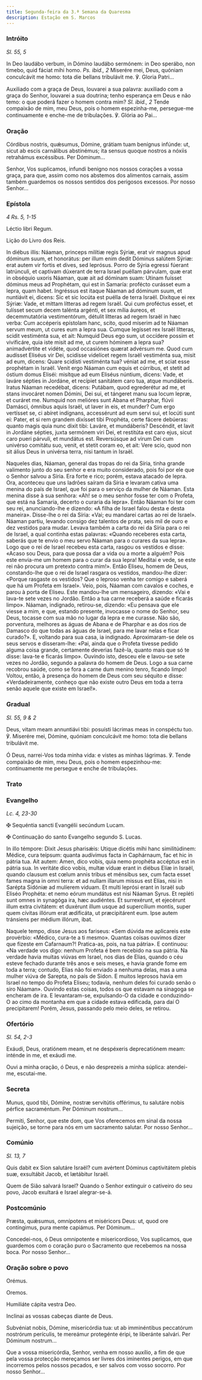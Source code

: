 ```yaml
---
title: Segunda-feira da 3.ª Semana da Quaresma
description: Estação em S. Marcos
---
```


### Intróito

<em>Sl. 55, 5</em>

<div class="side-by-side not-content">

In Deo laudábo verbum, in Dómino laudábo sermónem: in Deo sperábo, non timebo, quid fáciat mihi homo. <em>Ps. ibid., 2</em> Miserére mei, Deus, quóniam conculcávit me homo: tota die bellans tribulávit me. ℣. Gloria Patri...

Auxiliado com a graça de Deus, louvarei a sua palavra: auxiliado com a graça do Senhor, louvarei a sua doutrina; tenho esperança em Deus e não temo: o que poderá fazer o homem contra mim? <em>Sl. ibid., 2</em> Tende compaixão de mim, meu Deus, pois o homem espezinha-me, persegue-me continuamente e enche-me de tribulações. ℣. Glória ao Pai...

</div>

### Oração

<div class="side-by-side not-content">

Córdibus nostris, quǽsumus, Dómine, grátiam tuam benígnus infúnde: ut, sicut ab escis carnálibus abstinémus; ita sensus quoque nostros a nóxiis retrahámus excéssibus. Per Dóminum...

Senhor, Vos suplicamos, infundi benigno nos nossos corações a vossa graça, para que, assim como nos abstemos dos alimentos carnais, assim também guardemos os nossos sentidos dos perigosos excessos. Por nosso Senhor...

</div>

### Epístola

<em>4 Rs. 5, 1-15</em>

<div class="side-by-side not-content">

Léctio libri Regum.

Lição do Livro dos Reis.

In diébus illis: Náaman, princeps milítiæ regis Sýriæ, erat vir magnus apud dóminum suum, et honorátus: per illum enim dedit Dóminus salútem Sýriæ: erat autem vir fortis et dives, sed leprósus. Porro de Sýria egressi fúerant latrúnculi, et captivam dúxerant de terra Israel puéllam párvulam, quæ erat in obséquio uxoris Náaman, quæ ait ad dóminam suam: Utinam fuísset dóminus meus ad Prophétam, qui est in Samaría: profécto curásset eum a lepra, quam habet. Ingréssus est itaque Náaman ad dóminum suum, et nuntiávit ei, dicens: Sic et sic locúta est puélla de terra Israël. Dixítque ei rex Sýriæ: Vade, et mittam lítteras ad regem Israël. Qui cum proféctus esset, et tulísset secum decem talénta argénti, et sex mília áureos, et decemmutatória vestimentórum, détulit lítteras ad regem Israël in hæc verba: Cum accéperis epístolam hanc, scito, quod míserim ad te Náaman servum meum, ut cures eum a lepra sua. Cumque legísset rex Israël lítteras, scidit vestiménta sua, et ait: Numquid Deus ego sum, ut occídere possim et vivificáre, quia iste misit ad me, ut curem hóminem a lepra sua? animadvértite et vidéte, quod occasiónes quærat advérsum me. Quod cum audísset Eliséus vir Dei, scidísse videlícet regem Israël vestiménta sua, misit ad eum, dicens: Quare scidísti vestiménta tua? véniat ad me, et sciat esse prophétam in Israël. Venit ergo Náaman cum equis et cúrribus, et stetit ad óstium domus Eliséi: misítque ad eum Eliséus núntium, dicens: Vade, et laváre sépties in Jordáne, et recípiet sanitátem caro tua, atque mundáberis. Iratus Náaman recedébat, dicens: Putábam, quod egrederétur ad me, et stans invocáret nomen Dómini, Dei sui, et tángeret manu sua locum lepræ, et curáret me. Numquid non melióres sunt Abana et Pharphar, flúvii Damásci, ómnibus aquis Israël, ut laver in eis, et munder? Cum ergo vertísset se, ci abíret indígnans, accessérunt ad eum servi sui, et locúti sunt ei: Pater, et si rem grandem dixísset tibi Prophéta, certe fácere debúeras: quanto magis quia nunc dixit tibi: Laváre, et mundáberis? Descéndit, et lavit in Jordáne sépties, juxta sermónem viri Dei, et restitúta est caro ejus, sicut caro pueri párvuli, et mundátus est. Reversúsque ad virum Dei cum univérso comitátu suo, venit, et stetit coram eo, et ait: Vere scio, quod non sit álius Deus in univérsa terra, nisi tantum in Israël.

Naqueles dias, Náaman, general das tropas do rei da Síria, tinha grande valimento junto do seu senhor e era muito considerado, pois foi por ele que o Senhor salvou a Síria. Era forte e rico; porém, estava atacado de lepra. Ora, aconteceu que uns ladrões saíram da Síria e levaram cativa uma menina do país de Israel, que foi para o serviço da mulher de Náaman. Esta menina disse à sua senhora: «Ah! se o meu senhor fosse ter com o Profeta, que está na Samaria, decerto o curaria da lepra». Então Náaman foi ter com seu rei, anunciando-lhe e dizendo: «A filha de Israel falou desta e desta maneira». Disse-lhe o rei da Síria: «Vai; eu mandarei cartas ao rei de Israel». Náaman partiu, levando consigo dez talentos de prata, seis mil de ouro e dez vestidos para mudar. Levava também a carta do rei da Síria para o rei de Israel, a qual continha estas palavras: «Quando receberes esta carta, saberás que te envio o meu servo Náaman para o curares da sua lepra». Logo que o rei de Israel recebeu esta carta, rasgou os vestidos e disse: «Acaso sou Deus, para que possa dar a vida ou a morte a alguém? Pois este envia-me um homem para o curar da sua lepra! Meditai e vede, se este rei não procura um pretexto contra mim!». Então Eliseu, homem de Deus, constando-lhe que o rei de Israel rasgara os vestidos, mandou-lhe dizer: «Porque rasgaste os vestidos? Que o leproso venha ter comigo e saberá que há um Profeta em Israel». Veio, pois, Náaman com cavalos e coches, e parou à porta de Eliseu. Este mandou-lhe um mensageiro, dizendo: «Vai e lava-te sete vezes no Jordão. Então a tua carne receberá a saúde e ficarás limpo». Náaman, indignado, retirou-se, dizendo: «Eu pensava que ele viesse a mim, e que, estando presente, invocasse o nome do Senhor, seu Deus, tocasse com sua mão no lugar da lepra e me curasse. Não são, porventura, melhores as águas de Abana e de Pharphar e as dos rios de Damasco do que todas as águas de Israel, para me lavar nelas e ficar curado?». E, voltando para sua casa, ia indignado. Aproximaram-se dele os seus servos e disseram-lhe: «Pai, ainda que o Profeta tivesse pedido alguma coisa grande, certamente deverias fazê-la, quanto mais que só te disse: lava-te e ficarás limpo». Ouvindo isto, desceu ele e lavou-se sete vezes no Jordão, segundo a palavra do homem de Deus. Logo a sua carne recobrou saúde, como se fora a carne dum menino tenro, ficando limpo! Voltou, então, à presença do homem de Deus com seu séquito e disse: «Verdadeiramente, conheço que não existe outro Deus em toda a terra senão aquele que existe em Israel!».

</div>

### Gradual

<em>Sl. 55, 9 & 2</em>

<div class="side-by-side not-content">

Deus, vitam meam annuntiávi tibi: posuísti lácrimas meas in conspéctu tuo. ℣. Miserére mei, Dómine, quóniam conculcávit me homo: tota die bellans tribulávit me.

Ó Deus, narrei-Vos toda minha vida: e vistes as minhas lágrimas. ℣. Tende compaixão de mim, meu Deus, pois o homem espezinhou-me: continuamente me persegue e enche de tribulações.

</div>

### Trato


<LinkCard
  href="/missal/quaresma/quartacinzas#trato"
  title="Trato Quarta-feira de Cinzas"
/>

### Evangelho

<em>Lc. 4, 23-30</em>

<div class="side-by-side not-content">

<span class="cross text-red-500">✠</span> Sequéntia sancti Evangélii secúndum Lucam.

<span class="cross text-red-500">✠</span> Continuação do santo Evangelho segundo S. Lucas.

In illo témpore: Dixit Jesus pharisǽis: Utique dicétis mihi hanc similitúdinem: Médice, cura teípsum: quanta audívimus facta in Caphárnaum, fac et hic in pátria tua. Ait autem: Amen, dico vobis, quia nemo prophéta accéptus est in pátria sua. In veritáte dico vobis, multæ víduæ erant in diébus Elíæ in Israël, quando clausum est cœlum annis tribus et ménsibus sex, cum facta esset fames magna in omni terra: et ad nullam illarum missus est Elías, nisi in Sarépta Sidóniæ ad mulíerem viduam. Et multi leprósi erant in Israël sub Eliséo Prophéta: et nemo eórum mundátus est nisi Náaman Syrus. Et repléti sunt omnes in synagóga ira, hæc audiéntes. Et surrexérunt, et ejecérunt illum extra civitátem: et duxérunt illum usque ad supercílium montis, super quem cívitas illórum erat ædificáta, ut præcipitárent eum. Ipse autem tránsiens per médium illórum, ibat.

Naquele tempo, disse Jesus aos fariseus: «Sem dúvida me aplicareis este provérbio: «Médico, cura-te a ti mesmo». Quantas coisas ouvimos dizer que fizeste em Cafarnaum?! Pratica-as, pois, na tua pátria». E continuou: «Na verdade vos digo: nenhum Profeta é bem recebido na sua pátria. Na verdade havia muitas viúvas em Israel, nos dias de Elias, quando o céu esteve fechado durante três anos e seis meses, e havia grande fome em toda a terra; contudo, Elias não foi enviado a nenhuma delas, mas a uma mulher viúva de Sarepta, no país de Sidon. E muitos leprosos havia em Israel no tempo do Profeta Eliseu; todavia, nenhum deles foi curado senão o siro Náaman». Ouvindo estas coisas, todos os que estavam na sinagoga se encheram de ira. E levantaram-se, expulsando-O da cidade e conduzindo-O ao cimo da montanha em que a cidade estava edificada, para daí O precipitarem! Porém, Jesus, passando pelo meio deles, se retirou.

</div>

### Ofertório

<em>Sl. 54, 2-3</em>

<div class="side-by-side not-content">

Exáudi, Deus, oratiónem meam, et ne despéxeris deprecatiónem meam: inténde in me, et exáudi me.

Ouvi a minha oração, ó Deus, e não desprezeis a minha súplica: atendei-me, escutai-me.

</div>

### Secreta

<div class="side-by-side not-content">

Munus, quod tibi, Dómine, nostræ servitútis offérimus, tu salutáre nobis pérfice sacraméntum. Per Dóminum nostrum...

Permiti, Senhor, que este dom, que Vos oferecemos em sinal da nossa sujeição, se torne para nós em um sacramento salutar. Por nosso Senhor...

</div>

### Comúnio

<em>Sl. 13, 7</em>

<div class="side-by-side not-content">

Quis dabit ex Sion salutáre Israël? cum avértent Dóminus captivitátem plebis suæ, exsultábit Jacob, et lætábitur Israël.

Quem de Sião salvará Israel? Quando o Senhor extinguir o cativeiro do seu povo, Jacob exultará e Israel alegrar-se-á.

</div>

### Postcomúnio

<div class="side-by-side not-content">

Præsta, quǽsumus, omnípotens et miséricors Deus: ut, quod ore contíngimus, pura mente capiámus. Per Dóminum...

Concedei-nos, ó Deus omnipotente e misericordioso, Vos suplicamos, que guardemos com o coração puro o Sacramento que recebemos na nossa boca. Por nosso Senhor...

</div>

### Oração sobre o povo

<div class="side-by-side not-content">

<span class="text-red-500 text-center">Orémus.</span>

<span class="text-red-500 text-center">Oremos.</span>

Humiliáte cápita vestra Deo.

Inclinai as vossas cabeças diante de Deus.

Subvéniat nobis, Dómine, misericórdia tua: ut ab imminéntibus peccatórum nostrórum perículis, te mereámur protegénte éripi, te liberánte salvári. Per Dóminum nostrum...

Que a vossa misericórdia, Senhor, venha em nosso auxílio, a fim de que pela vossa protecção mereçamos ser livres dos iminentes perigos, em que incorremos pelos nossos pecados, e ser salvos com vosso socorro. Por nosso Senhor...

</div>
